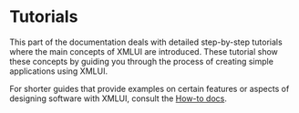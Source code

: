 # Tutorials

This part of the documentation deals with detailed step-by-step tutorials where the main concepts of XMLUI are introduced.
These tutorial show these concepts by guiding you through the process of creating simple applications using XMLUI.

For shorter guides that provide examples on certain features or aspects of designing software with XMLUI,
consult the [How-to docs](./howto.mdx).
